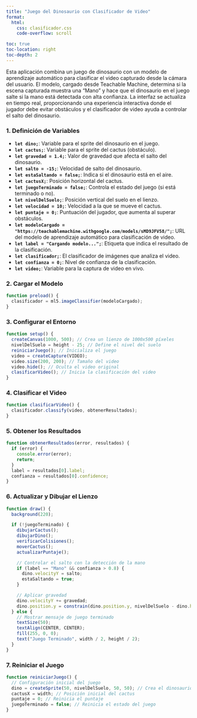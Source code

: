 ```yaml
---
title: "Juego del Dinosaurio con Clasificador de Video"
format:
  html:
    css: clasificador.css
    code-overflow: scroll

toc: true
toc-location: right
toc-depth: 2
---
```


Esta aplicación combina un juego de dinosaurio con un modelo de aprendizaje automático para clasificar el video capturado desde la cámara del usuario. El modelo, cargado desde Teachable Machine, determina si la escena capturada muestra una "Mano" y hace que el dinosaurio en el juego salte si la mano está detectada con alta confianza. La interfaz se actualiza en tiempo real, proporcionando una experiencia interactiva donde el jugador debe evitar obstáculos y el clasificador de video ayuda a controlar el salto del dinosaurio.

### 1. Definición de Variables

- **`let dino;`**: Variable para el sprite del dinosaurio en el juego.
- **`let cactus;`**: Variable para el sprite del cactus (obstáculo).
- **`let gravedad = 1.4;`**: Valor de gravedad que afecta el salto del dinosaurio.
- **`let salto = -15;`**: Velocidad de salto del dinosaurio.
- **`let estaSaltando = false;`**: Indica si el dinosaurio está en el aire.
- **`let cactusX;`**: Posición horizontal del cactus.
- **`let juegoTerminado = false;`**: Controla el estado del juego (si está terminado o no).
- **`let nivelDelSuelo;`**: Posición vertical del suelo en el lienzo.
- **`let velocidad = 10;`**: Velocidad a la que se mueve el cactus.
- **`let puntaje = 0;`**: Puntuación del jugador, que aumenta al superar obstáculos.
- **`let modeloCargado = "https://teachablemachine.withgoogle.com/models/sMD9JFV58/";`**: URL del modelo de aprendizaje automático para clasificación de video.
- **`let label = "Cargando modelo...";`**: Etiqueta que indica el resultado de la clasificación.
- **`let clasificador;`**: El clasificador de imágenes que analiza el video.
- **`let confianza = 0;`**: Nivel de confianza de la clasificación.
- **`let video;`**: Variable para la captura de video en vivo.


### 2. Cargar el Modelo

```javascript
function preload() {
  clasificador = ml5.imageClassifier(modeloCargado);
}
```

### 3. Configurar el Entorno

```javascript
function setup() {
  createCanvas(1000, 500); // Crea un lienzo de 1000x500 píxeles
  nivelDelSuelo = height - 25; // Define el nivel del suelo
  reiniciarJuego(); // Inicializa el juego
  video = createCapture(VIDEO);
  video.size(200, 200); // Tamaño del video
  video.hide(); // Oculta el video original
  clasificarVideo(); // Inicia la clasificación del video
}
```

### 4. Clasificar el Video

```javascript
function clasificarVideo() {
  clasificador.classify(video, obtenerResultados);
}
```

### 5. Obtener los Resultados

```javascript
function obtenerResultados(error, resultados) {
  if (error) {
    console.error(error);
    return;
  }
  label = resultados[0].label;
  confianza = resultados[0].confidence;
}
```

### 6. Actualizar y Dibujar el Lienzo

```javascript
function draw() {
  background(220);

  if (!juegoTerminado) {
    dibujarCactus();
    dibujarDino();
    verificarColisiones();
    moverCactus();
    actualizarPuntaje();

    // Controlar el salto con la detección de la mano
    if (label == "Mano" && confianza > 0.8) {
      dino.velocityY = salto;
      estaSaltando = true;
    }

    // Aplicar gravedad
    dino.velocityY += gravedad;
    dino.position.y = constrain(dino.position.y, nivelDelSuelo - dino.height, nivelDelSuelo);
  } else {
    // Mostrar mensaje de juego terminado
    textSize(50);
    textAlign(CENTER, CENTER);
    fill(255, 0, 0);
    text("Juego Terminado", width / 2, height / 2);
  }
}
```

### 7. Reiniciar el Juego

```javascript
function reiniciarJuego() {
  // Configuración inicial del juego
  dino = createSprite(50, nivelDelSuelo, 50, 50); // Crea el dinosaurio
  cactusX = width; // Posición inicial del cactus
  puntaje = 0; // Reinicia el puntaje
  juegoTerminado = false; // Reinicia el estado del juego
}
```